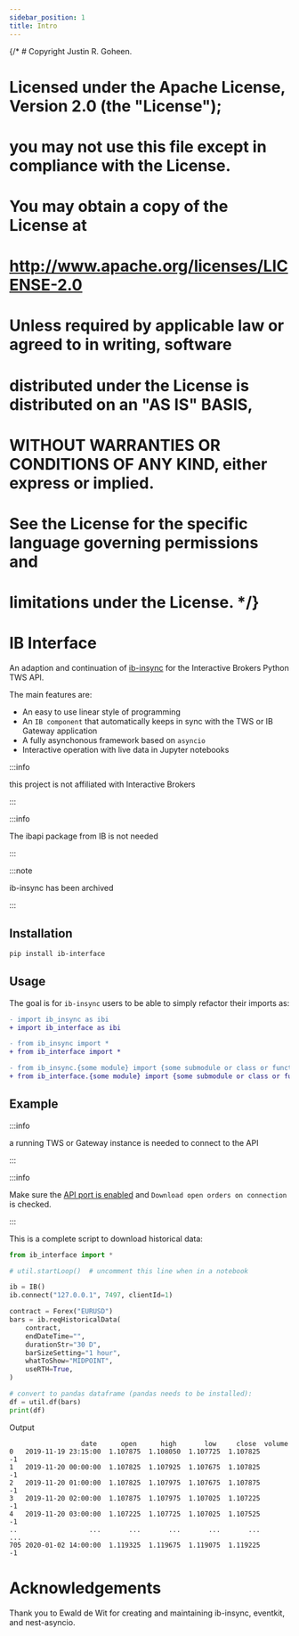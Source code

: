 ```yaml
---
sidebar_position: 1
title: Intro
---
```


{/* # Copyright Justin R. Goheen.
#
# Licensed under the Apache License, Version 2.0 (the "License");
# you may not use this file except in compliance with the License.
# You may obtain a copy of the License at
#
#     http://www.apache.org/licenses/LICENSE-2.0
#
# Unless required by applicable law or agreed to in writing, software
# distributed under the License is distributed on an "AS IS" BASIS,
# WITHOUT WARRANTIES OR CONDITIONS OF ANY KIND, either express or implied.
# See the License for the specific language governing permissions and
# limitations under the License.  */}

# IB Interface

An adaption and continuation of [ib-insync](https://github.com/erdewit/ib_insync) for the Interactive Brokers Python TWS API.

The main features are:

* An easy to use linear style of programming
* An `IB component` that automatically keeps in sync with the TWS or IB Gateway application
* A fully asynchonous framework based on `asyncio`
* Interactive operation with live data in Jupyter notebooks

:::info

this project is not affiliated with Interactive Brokers

:::

:::info

The ibapi package from IB is not needed

:::

:::note

ib-insync has been archived

:::

## Installation

```bash
pip install ib-interface
```

## Usage

The goal is for `ib-insync` users to be able to simply refactor their imports as:

```diff
- import ib_insync as ibi
+ import ib_interface as ibi
```

```diff
- from ib_insync import *
+ from ib_interface import *
```

```diff
- from ib_insync.{some module} import {some submodule or class or function}
+ from ib_interface.{some module} import {some submodule or class or function}
```

## Example

:::info

a running TWS or Gateway instance is needed to connect to the API

:::

:::info

Make sure the [API port is enabled](https://ibkrcampus.com/campus/ibkr-api-page/twsapi-doc/#tws-config-api) and `Download open orders on connection` is checked.

:::

This is a complete script to download historical data:

```python
from ib_interface import *

# util.startLoop()  # uncomment this line when in a notebook

ib = IB()
ib.connect("127.0.0.1", 7497, clientId=1)

contract = Forex("EURUSD")
bars = ib.reqHistoricalData(
    contract,
    endDateTime="",
    durationStr="30 D",
    barSizeSetting="1 hour",
    whatToShow="MIDPOINT",
    useRTH=True,
)

# convert to pandas dataframe (pandas needs to be installed):
df = util.df(bars)
print(df)
```

Output
```
                  date      open      high       low     close  volume
0   2019-11-19 23:15:00  1.107875  1.108050  1.107725  1.107825      -1
1   2019-11-20 00:00:00  1.107825  1.107925  1.107675  1.107825      -1
2   2019-11-20 01:00:00  1.107825  1.107975  1.107675  1.107875      -1
3   2019-11-20 02:00:00  1.107875  1.107975  1.107025  1.107225      -1
4   2019-11-20 03:00:00  1.107225  1.107725  1.107025  1.107525      -1
..                  ...       ...       ...       ...       ...     ...
705 2020-01-02 14:00:00  1.119325  1.119675  1.119075  1.119225      -1
```

# Acknowledgements

Thank you to Ewald de Wit for creating and maintaining ib-insync, eventkit, and nest-asyncio.
